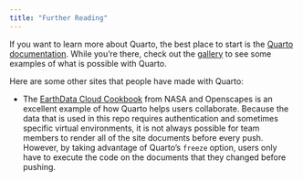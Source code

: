 ```yaml
---
title: "Further Reading"
---
```


If you want to learn more about Quarto, the best place to start is the [Quarto documentation](https://quarto.org).
While you're there, check out the [gallery](https://quarto.org/docs/gallery/) to see some examples of what is possible with Quarto.

Here are some other sites that people have made with Quarto:

- The [EarthData Cloud Cookbook](https://github.com/NASA-Openscapes/earthdata-cloud-cookbook) from NASA and Openscapes is an excellent example of how Quarto helps users collaborate. Because the data that is used in this repo requires authentication and sometimes specific virtual environments, it is not always possible for team members to render all of the site documents before every push. However, by taking advantage of Quarto's `freeze` option, users only have to execute the code on the documents that they changed before pushing. 